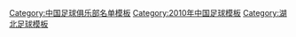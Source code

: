 {{Football squad with logo
 | name      = 2010湖北東方國旅名單
 | bgcolor   = #D7000F
 | textcolor = #D4AF37
 | teamname  = 湖北東方國旅
 | seasontitle=[[2010年中國足球甲級聯賽|<span style="color: #D4AF37;">2010年</span>]][[中國足球甲級聯賽|<span style="color: #D4AF37;">中甲聯賽</span>]]第5名
 | teamlogo  = 
 | p1=[[吴飞 (足球运动员)|吳飛]]
 | p2=[[王圣 (足球运动员)|王圣]]
 | p3=[[蔡曦]][[File:Captain sports.svg|15px]]
 | p4=[[安冰]]
 | p5=[[周熠]]
 | p6={{flagicon|BRA}} [[埃韋頓·達·席爾瓦·奧利維拉|埃韋頓]]
 | p7=[[王文华 (足球运动员)|王文华]]
 | p8=[[鄭斌]]
 | p9={{flagicon|BRA}} [[奧里塞羅·內里斯·羅德里格斯|羅德里格斯]]
 | p10=[[姚翰林]]
 | p11=[[敖飛帆]]
 | p12=[[陳浩 (足球運動員)|陳浩]]
 | p13=[[金鑫 (足球运动员)|金鑫]]
 | p14=[[司駿]]
 | p15=[[梅方]]
 | p16=[[吴龑|吴-{龑}-]]
 | p17=[[朱子森]]
 | p18=[[李行 (足球運動員)|李行]]
 | p19=[[孔令龍]]
 | p20=[[饒堯]]
 | p21=[[徐楊]]
 | p22=[[孟威]]
 | p23=[[宋勰]]
 | p24=[[孫煒茸]]
 | p25=[[王康 (足球運動員)|王康]]
 | p26=[[柯釗]]
 | p27=[[袁明燦]]
 | p28=[[周燎]]
 | p29=[[伍凱]]
 | p30=[[張嘯笑]]
 | p31=[[莫家晟]]
 | p32=[[董志遠]]
 | p33=[[柴雷]]
 | p34=[[胡霈龍]]
 | p35=[[劉杰 (足球運動員)|劉杰]]
 | p36=[[劉舜 (足球運動員)|劉舜]]
 | p37={{flagicon|USA}} [[萊爾·馬丁|萊爾馬丁]]
 | manager=[[李军 (足球教练)|李軍]]
}}
<noinclude>
{{DEFAULTSORT:Hubei Oriental International Travel F.C. Squad 2010}}
[[Category:中国足球俱乐部名单模板]]
[[Category:2010年中国足球模板]]
[[Category:湖北足球模板]]
</noinclude>